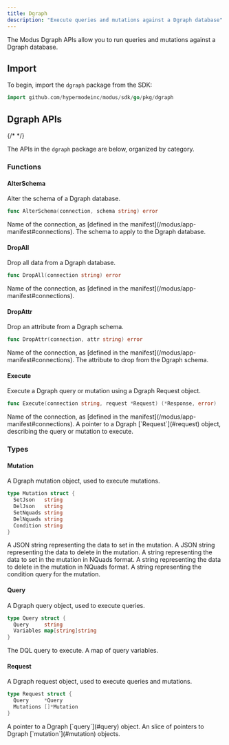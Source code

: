 ```yaml
---
title: Dgraph
description: "Execute queries and mutations against a Dgraph database"
---
```



<SdkHeader language="Go" feature="Dgraph" />

The Modus Dgraph APIs allow you to run queries and mutations against a Dgraph
database.

## Import

To begin, import the `dgraph` package from the SDK:

```go
import github.com/hypermodeinc/modus/sdk/go/pkg/dgraph
```

## Dgraph APIs

{/* <!-- vale Google.Headings = NO --> */}

The APIs in the `dgraph` package are below, organized by category.

<SdkTip />

### Functions

#### AlterSchema

Alter the schema of a Dgraph database.

```go
func AlterSchema(connection, schema string) error
```

<ResponseField name="connection" type="string" required>
  Name of the connection, as [defined in the
  manifest](/modus/app-manifest#connections).
</ResponseField>

<ResponseField name="schema" type="string" required>
  The schema to apply to the Dgraph database.
</ResponseField>

#### DropAll

Drop all data from a Dgraph database.

```go
func DropAll(connection string) error
```

<ResponseField name="connection" type="string" required>
  Name of the connection, as [defined in the
  manifest](/modus/app-manifest#connections).
</ResponseField>

#### DropAttr

Drop an attribute from a Dgraph schema.

```go
func DropAttr(connection, attr string) error
```

<ResponseField name="connection" type="string" required>
  Name of the connection, as [defined in the
  manifest](/modus/app-manifest#connections).
</ResponseField>

<ResponseField name="attr" type="string" required>
  The attribute to drop from the Dgraph schema.
</ResponseField>

#### Execute

Execute a Dgraph query or mutation using a Dgraph Request object.

```go
func Execute(connection string, request *Request) (*Response, error)
```

<ResponseField name="connection" type="string" required>
  Name of the connection, as [defined in the
  manifest](/modus/app-manifest#connections).
</ResponseField>

<ResponseField name="request" type="*Request" required>
  A pointer to a Dgraph [`Request`](#request) object, describing the query or
  mutation to execute.
</ResponseField>

### Types

#### Mutation

A Dgraph mutation object, used to execute mutations.

```go
type Mutation struct {
  SetJson   string
  DelJson   string
  SetNquads string
  DelNquads string
  Condition string
}
```

<ResponseField name="SetJson" type="string">
  A JSON string representing the data to set in the mutation.
</ResponseField>

<ResponseField name="DelJson" type="string">
  A JSON string representing the data to delete in the mutation.
</ResponseField>

<ResponseField name="SetNquads" type="string">
  A string representing the data to set in the mutation in NQuads format.
</ResponseField>

<ResponseField name="DelNquads" type="string">
  A string representing the data to delete in the mutation in NQuads format.
</ResponseField>

<ResponseField name="Condition" type="string">
  A string representing the condition query for the mutation.
</ResponseField>

#### Query

A Dgraph query object, used to execute queries.

```go
type Query struct {
  Query     string
  Variables map[string]string
}
```

<ResponseField name="Query" type="string">
  The DQL query to execute.
</ResponseField>

<ResponseField name="Variables" type="map[string]string">
  A map of query variables.
</ResponseField>

#### Request

A Dgraph request object, used to execute queries and mutations.

```go
type Request struct {
  Query     *Query
  Mutations []*Mutation
}
```

<ResponseField name="Query" type="*Query">
  A pointer to a Dgraph [`query`](#query) object.
</ResponseField>

<ResponseField name="Mutations" type="[]*Mutation">
  An slice of pointers to Dgraph [`mutation`](#mutation) objects.
</ResponseField>
